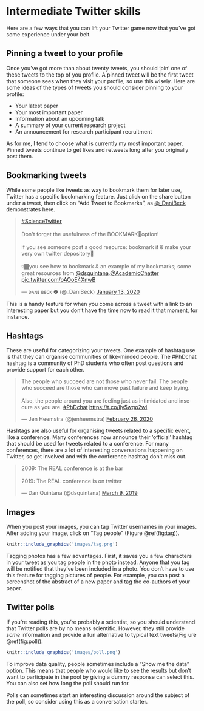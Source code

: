 # Intermediate Twitter skills

Here are a few ways that you can lift your Twitter game now that you've got some experience under your belt.

## Pinning a tweet to your profile

Once you've got more than about twenty tweets, you should 'pin' one of these tweets to the top of you profile. A pinned tweet will be the first tweet that someone sees when they visit your profile, so use this wisely. Here are some ideas of the types of tweets you should consider pinning to your profile:

- Your latest paper
- Your most important paper
- Information about an upcoming talk
- A summary of your current research project
- An announcement for research participant recruitment

As for me, I tend to choose what is currently my most important paper. Pinned tweets continue to get likes and retweets long after you originally post them.

## Bookmarking tweets

While some people like tweets as way to bookmark them for later use, Twitter has a specific bookmarking feature. Just click on the share button under a tweet, then click on "Add Tweet to Bookmarks", as [\@_DaniBeck](https://twitter.com/_DaniBeck) demonstrates here.

<blockquote class="twitter-tweet"><p lang="en" dir="ltr"><a href="https://twitter.com/hashtag/ScienceTwitter?src=hash&amp;ref_src=twsrc%5Etfw">#ScienceTwitter</a><br><br>Don&#39;t forget the usefulness of the BOOKMARK🔖option!<br><br>If you see someone post a good resource: bookmark it &amp; make your very own twitter depository🔖<br><br>👇🏾you see how to bookmark &amp; an example of my bookmarks; some great resources from <a href="https://twitter.com/dsquintana?ref_src=twsrc%5Etfw">@dsquintana</a>.<a href="https://twitter.com/AcademicChatter?ref_src=twsrc%5Etfw">@AcademicChatter</a> <a href="https://t.co/oAOoE4XnwB">pic.twitter.com/oAOoE4XnwB</a></p>&mdash; ᴅᴀɴɪ ʙᴇᴄᴋ ❼ (@_DaniBeck) <a href="https://twitter.com/_DaniBeck/status/1216742537844678657?ref_src=twsrc%5Etfw">January 13, 2020</a></blockquote> <script async src="https://platform.twitter.com/widgets.js" charset="utf-8"></script>

This is a handy feature for when you come across a tweet with a link to an interesting paper but you don't have the time now to read it that moment, for instance.

## Hashtags

These are useful for categorizing your tweets. One example of hashtag use is that they can organise communities of like-minded people. The \#PhDchat hashtag is a community of PhD students who often post questions and provide support for each other.

<blockquote class="twitter-tweet"><p lang="en" dir="ltr">The people who succeed are not those who never fail. The people who succeed are those who can move past failure and keep trying.<br><br>Also, the people around you are feeling just as intimidated and insecure as you are. <a href="https://twitter.com/hashtag/PhDchat?src=hash&amp;ref_src=twsrc%5Etfw">#PhDchat</a> <a href="https://t.co/lly5wgo2wl">https://t.co/lly5wgo2wl</a></p>&mdash; Jen Heemstra (@jenheemstra) <a href="https://twitter.com/jenheemstra/status/1232494183140745217?ref_src=twsrc%5Etfw">February 26, 2020</a></blockquote> <script async src="https://platform.twitter.com/widgets.js" charset="utf-8"></script>

Hashtags are also useful for organising tweets related to a specific event, like a conference. Many conferences now announce their 'official' hashtag that should be used for tweets related to a conference. For many conferences, there are a lot of interesting conversations happening on Twitter, so get involved and with the conference hashtag don't miss out.

<blockquote class="twitter-tweet"><p lang="en" dir="ltr">2009: The REAL conference is at the bar <br><br>2019: The REAL conference is on twitter</p>&mdash; Dan Quintana (@dsquintana) <a href="https://twitter.com/dsquintana/status/1104301358885281792?ref_src=twsrc%5Etfw">March 9, 2019</a></blockquote> <script async src="https://platform.twitter.com/widgets.js" charset="utf-8"></script>

## Images

When you post your images, you can tag Twitter usernames in your images. After adding your image, click on "Tag people" (Figure \@ref(fig:tag)).

```r
knitr::include_graphics('images/tag.png')
```

Tagging photos has a few advantages. First, it saves you a few characters in your tweet as you tag people in the photo instead. Anyone that you tag will be notified that they've been included in a photo. You don't have to use this feature for tagging pictures of people. For example, you can post a screenshot of the abstract of a new paper and tag the co-authors of your paper.

## Twitter polls

If you're reading this, you're probably a scientist, so you should understand that Twitter polls are by no means scientific. However, they still provide *some* information and provide a fun alternative to typical text tweets(Fig ure \@ref(fig:poll)).

```r
knitr::include_graphics('images/poll.png')
```

To improve data quality, people sometimes include a "Show me the data" option. This means that people who would like to see the results but don't want to participate in the pool by giving a dummy response can select this. You can also set how long the poll should run for.

Polls can sometimes start an interesting discussion around the subject of the poll, so consider using this as a conversation starter. 

